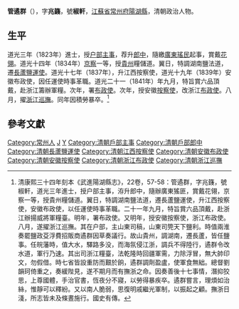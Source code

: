 '''管遹群'''（{{bd|？||1843年||Guan管}}），字'''兆籛'''，號'''椒軒'''，[[江蘇省|江蘇省]][[常州府|常州府]][[陽湖縣|陽湖縣]]，清朝政治人物。

== 生平 ==
道光三年（1823年）進士，授[[户部|户部]][[主事|主事]]，荐升[[郎中|郎中]]，隨繳[[廣東|廣東]][[瑤族|瑤民]]起事，賞戴[[花翎|花翎]]。道光十四年（1834年）[[京察|京察]]一等，授[[貴州|貴州]]糧儲道。翼日，特調湖南鹽法道，遷[[長蘆鹽運使|長蘆鹽運使]]。道光十七年（1837年），升江西按察使，道光十九年（1839年）安徽布政使，因任運使時事革職。道光二十一（1841年）年九月，特旨賞六品頂戴，赴浙江籌辦軍糧。次年，署[[布政使|布政使]]。次年，授安徽[[按察使|按察使]]，改浙江[[布政使|布政使]]。八月，擢[[浙江巡撫|浙江巡撫]]。同年因積勞暴卒。<ref>清康熙三十四年刻本《武進陽湖縣志》，22卷，57-58：管遹群，字兆籛，號椒軒，道光三年進士，授户部主事，洊升郎中，隨辦廣東猺匪，賞戴花翎，京察一等，授貴州糧儲道。翼日，特調湖南鹽法道，遷長蘆鹽運使，升江西按察使，安徽布政使，以任運使時事革職。二十一年九月，特旨賞六品頂戴，赴浙江辦揚威將軍糧臺。明年，署布政使。又明年，授安徽按察使，浙江布政使。八月，遂擢浙江巡撫。其在户部，主山東司稿，山東司筦天下鹽利。時值兩淮奏罷鹽政芟浮費招販商遹群因草奏議行。故山貴州，調湖南，遷長蘆，皆任鹽事。任皖藩時，值大水，驛路多没，而海氛侵江浙，調兵不得陸行，遹群令改水道，軍行乃速。其出司浙江糧臺，法乾隆時回疆軍需，力除浮冒，無大帥印文，勿假借。時七省皆設重防而艱於餉，遹群調劑盈盧，使軍食無絀。總督劉韻珂倚重之，奏緩陛見，遂不期月而有撫浙之命。因奏善後十七事情，潛抑狡思，上尊國體，手治官書，恆夜分不寢，以勞得暴疾卒。遹群嘗言，理煩如治絲，惟靜可以釋紛。又以南人脆弱，思復明戚繼光軍制，以振起之顧。撫浙日淺，所志皆未及條晝施行。國史有傳。</ref>

==參考文獻==
{{reflist}}

{{道光三年癸未科殿試金榜}}
{{武進華渡里管氏}}

{{Authority control}}

{{DEFAULTSORT:Guan管}}

[[Category:常州人|Category:常州人]]
[[Category:管姓|J]]
[[Category:武進華渡里管氏|Y]]
[[Category:清朝戶部主事|Category:清朝戶部主事]]
[[Category:清朝戶部郎中|Category:清朝戶部郎中]]
[[Category:清朝長蘆鹽運使|Category:清朝長蘆鹽運使]]
[[Category:清朝江西按察使|Category:清朝江西按察使]]
[[Category:清朝安徽布政使|Category:清朝安徽布政使]]
[[Category:清朝安徽按察使|Category:清朝安徽按察使]]
[[Category:清朝浙江布政使|Category:清朝浙江布政使]]
[[Category:清朝浙江巡撫|Category:清朝浙江巡撫]]